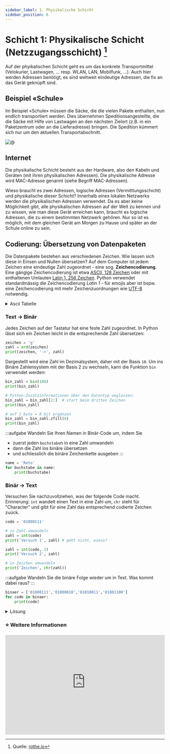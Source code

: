 ```yaml
---
sidebar_label: 1. Physikalische Schicht
sidebar_position: 6
---
```





#  Schicht 1: Physikalische Schicht (Netzzugangsschicht) [^1]

Auf der phyikalischen Schicht geht es um das konkrete Transportmittel (Velokurier, Lastwagen, ... resp. WLAN, LAN, Mobilfunk, ...). Auch hier werden Adressen benötigt, es sind weltweit eindeutige Adressen, die fix an das Gerät geknüpft sind.

## Beispiel «Schule»
Im Beispiel «Schule» müssen die Säcke, die die vielen Pakete enthalten, nun endlich transportiert werden. Dies übernehmen Speditionsangestellte, die die Säcke mit Hilfe von Lastwagen an den nächsten Zielort (z.B. in ein Paketzentrum oder an die Lieferadresse) bringen. Die Spedition kümmert sich nur um den aktuellen Transportabschnitt.

![@](img/1-school-example.svg)

## Internet
Die physikalische Schicht besteht aus der Hardware, also den Kabeln und Geräten (mit ihren physikalischen Adressen). Die physikalische Adresse wird MAC-Adresse genannt (siehe Begriff MAC-Adressen).

Wieso braucht es zwei Adressen, logische Adressen (Vermittlungsschicht) und physikalische dieser Schicht? Innerhalb eines lokalen Netzwerks werden die physikalischen Adressen verwendet. Da es aber keine Möglichkeit gibt, alle physikalischen Adressen auf der Welt zu kennen und zu wissen, wie man diese Gerät erreichen kann, braucht es logische Adressen, die zu einem bestimmten Netzwerk gehören. Nur so ist es möglich, mit dem gleichen Gerät am Morgen zu Hause und später an der Schule online zu sein.

## Codierung: Übersetzung von Datenpaketen

Die Datenpakete bestehen aus verschiedenen Zeichen. Wie lassen sich diese in Einsen und Nullen übersetzen? Auf dem Computer ist jedem Zeichen eine eindeutige Zahl zugeordnet - eine sog. **Zeichencodierung**. Eine gängige Zeichencodierung ist etwa [ASCII, 128 Zeichen](https://de.wikipedia.org/wiki/American_Standard_Code_for_Information_Interchange) oder mit enthaltenen Umlauten [Latin 1, 256 Zeichen](https://de.wikipedia.org/wiki/ISO_8859-1). Python verwendet standardmässig die Zeichencodierung *Latin 1* - für emojis aber ist bspw. eine Zeichencodierung mit mehr Zeichenzuordnungen wie [UTF-8](https://de.wikipedia.org/wiki/UTF-8) notwendig.



<details><summary>Ascii Tabelle</summary>

Bemerken Sie: nicht alle zur Verfügung stehenden Zellen enthalten einen Buchstaben. Diese Zellen wurden bewusst freigehalten, um die entsprechenden Einträge für die Gerätesteuerung nutzen zu können.

<AsciiEncoding />

</details>

### Text -> Binär

Jedes Zeichen auf der Tastatur hat eine feste Zahl zugeordnet. In Python lässt sich ein Zeichen leicht in die entsprechende Zahl übersetzen:

```py live_py slim
zeichen = 'g'
zahl = ord(zeichen)
print(zeichen, '->', zahl)
```

Dargestellt wird eine Zahl im Dezimalsystem, daher mit der Basis `10`. Um ins Binäre Zahlensystem mit der Basis 2 zu wechseln, kann die Funktion `bin` verwendet werden:

```py live_py slim
bin_zahl = bin(108)
print(bin_zahl)

# Python-Zusatzinformationen über den Datentyp weglassen:
bin_zahl = bin_zahl[2:]  # start beim dritten Zeichen
print(bin_zahl)

# auf 1 byte = 8 bit ergänzen
bin_zahl = bin_zahl.zfill(8)
print(bin_zahl)
```

:::aufgabe
Wandeln Sie Ihren Namen in Binär-Code um, indem Sie
- zuerst jeden `buchstabe`n in eine Zahl umwandeln
- dann die Zahl ins binäre übersetzen
- und schliesslich die binäre Zeichenkette ausgeben
:::

```py live_py title=bin--name.py
name = 'Reto'
for buchstabe in name:
    print(buchstabe)
```

### Binär -> Text

Versuchen Sie nachzuvollziehen, was der folgende Code macht. Erinnerung: `int` wandelt einen Text in eine Zahl um, `chr` steht für "Character" und gibt für eine Zahl das entsprechend codierte Zeichen zuück.

```py live_py slim
code = '01000111'

# in Zahl umwandeln
zahl = int(code)
print('Versuch 1', zahl) # geht nicht, wieso?

zahl = int(code, 2)
print('Versuch 2', zahl)

# in Zeichen umwandeln
print('Zeichen', chr(zahl))
```


:::aufgabe
Wandeln Sie die binäre Folge wieder um in Text. Was kommt dabei raus?
:::

```py live_py title=name.py
binaer = ['01000111','01000010','01010011','01001100']
for code in binaer:
    print(code)
```

<details><summary>Lösung</summary>

```py
binaer = ['01000111','01000010','01010011','01001100']
for code in binaer:
    zahl = int(code, 2)
    print(chr(zahl))
```
</details>

### ⭐ Weitere Informationen

<iframe width="100%" height="315" src="https://www.youtube-nocookie.com/embed/ZhEf7e4kopM" title="YouTube video player" frameBorder="0" allow="accelerometer; autoplay; clipboard-write; encrypted-media; gyroscope; picture-in-picture" allowFullScreen></iframe>

[^1]: Quelle: [rothe.io](https://rothe.io/?b=network&p=783655)
